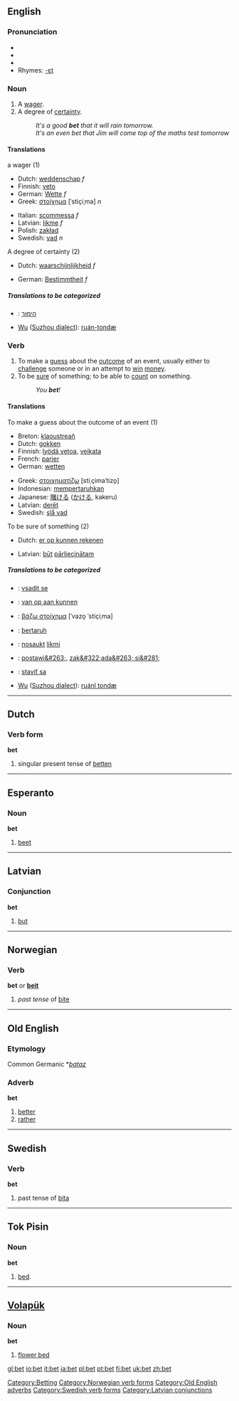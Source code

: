 ==English==

===Pronunciation===
*{{IPA|/ˈbεt/}}
*{{SAMPA|/"bEt/}}
*{{audio|en-us-bet.ogg|Audio (US)}}
*Rhymes: [[Rhymes:English:-ɛt|-ɛt]]

===Noun===
{{en-noun}}

# A [[wager]].
# A degree of [[certainty]].
#:''It's a good '''bet''' that it will rain tomorrow.''
#:''It's an even bet that Jim will come top of the maths test tomorrow''
[[Category:Betting]]

====Translations====
;a wager (1)
{{top}}
*Dutch: [[weddenschap]] ''f''
*Finnish: [[veto]]
*German: [[Wette]] ''f''
*Greek: [[στοίχημα]] [ˈstiçiˌma] ''n''
{{mid}}
*Italian: [[scommessa]] ''f''
*Latvian: [[likme]] ''f''
*Polish: [[zakład]] {{m}}
*Swedish: [[vad#Noun|vad]] ''n''
{{bottom}}

;A degree of certainty (2)
{{top}}
*Dutch: [[waarschijnlijkheid]] ''f''
{{mid}}
*German: [[Bestimmtheit]] ''f''
{{bottom}}

=====Translations to be categorized=====
{{checktrans}}
{{top}}
*{{ttbc|Hebrew}}: [[הימור]] {{m}}
{{mid}}
*[[w:Wu (linguistics)|Wu]] ([[w:Suzhou dialect|Suzhou dialect]]): [[ruán-tondæ]]
{{bottom}}

===Verb===
{{en-verb|bets|betting|'''bet '''or''' [[betted]]'''}}

# To make a [[guess]] about the [[outcome]] of an event, usually either to [[challenge]] someone or in an attempt to [[win]] [[money]].
# To be [[sure]] of something; to be able to [[count]] on something.
#: ''You '''bet'''!''

====Translations====
;To make a guess about the outcome of an event (1)
{{top}}
*Breton: [[klaoustreañ]]
*Dutch: [[gokken]]
*Finnish: [[lyödä vetoa]], [[veikata]]
*French: [[parier]]
*German: [[wetten]]
{{mid}}
*Greek: [[στοιχηματίζω]] [stiˌçimaˈtizo̞]
*Indonesian: [[taruh|mempertaruhkan]]
*Japanese: [[賭ける]] ([[かける]], kakeru)
*Latvian: [[derēt]]
*Swedish: [[slå vad]]
{{bottom}}

;To be sure of something (2)
{{top}}
*Dutch: [[er op kunnen rekenen]]
{{mid}}
*Latvian: [[būt]] [[pārliecināts|pārliecinātam]]
{{bottom}}

=====Translations to be categorized=====
{{checktrans}}
{{top}}
*{{ttbc|Czech}}: [[vsadit se]]
*{{ttbc|Dutch}}: [[van op aan kunnen]]
*{{ttbc|Greek}}: [[βάζω στοίχημα]] [ˈvazo̞ ˈstiçiˌma]
*{{ttbc|Indonesian}}: [[taruh|bertaruh]]
{{mid}}
*{{ttbc|Latvian}}: [[nosaukt]] [[likme|likmi]]
*{{ttbc|Polish}}: [[postawi&#263;]], [[zak&#322;ada&#263; si&#281;]]
*{{ttbc|Slovak}}: [[staviť sa]]
*[[w:Wu (linguistics)|Wu]] ([[w:Suzhou dialect|Suzhou dialect]]): [[ruánl tondæ]]
{{bottom}}

----

==Dutch==

===Verb form===
'''bet'''

# singular present tense of [[betten]]

----

==Esperanto==

===Noun===
'''bet'''

# [[beet]]

----

==Latvian==

===Conjunction===
'''bet'''
# [[but]]

----

==Norwegian==

===Verb===
[[Category:Norwegian verb forms]]
'''bet''' or '''[[beit]]'''
#''past tense'' of [[bite#Norwegian|bite]]

----

==Old English==

===Etymology===
Common Germanic *''[[bataz]]''
===Adverb===
'''bet'''

# [[better]]
# [[rather]]

[[Category:Old English adverbs]]

----

==Swedish==

===Verb===
'''bet'''

# past tense of [[bita]]
[[Category:Swedish verb forms]]

----

==Tok Pisin==

===Noun===
'''bet'''

# [[bed]].

----

==[[Volapük]]==

===Noun===
'''bet'''

# [[flower bed]]

[[Category:Latvian conjunctions]]

[[gl:bet]]
[[io:bet]]
[[it:bet]]
[[ja:bet]]
[[pl:bet]]
[[pt:bet]]
[[fi:bet]]
[[uk:bet]]
[[zh:bet]]